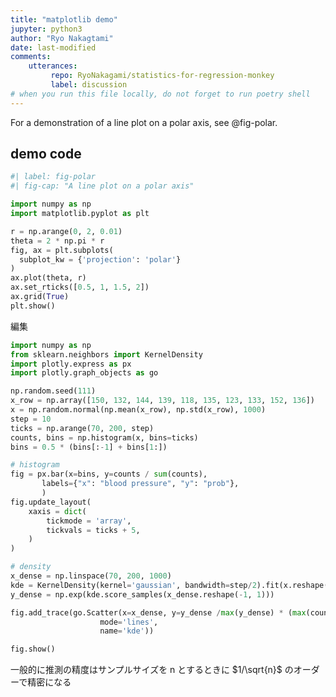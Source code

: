 ```yaml
---
title: "matplotlib demo"
jupyter: python3
author: "Ryo Nakagtami"
date: last-modified
comments:
    utterances:
         repo: RyoNakagami/statistics-for-regression-monkey
         label: discussion
# when you run this file locally, do not forget to run poetry shell
---
```


For a demonstration of a line plot on a polar axis, see @fig-polar.

## demo code

```python
#| label: fig-polar
#| fig-cap: "A line plot on a polar axis"

import numpy as np
import matplotlib.pyplot as plt

r = np.arange(0, 2, 0.01)
theta = 2 * np.pi * r
fig, ax = plt.subplots(
  subplot_kw = {'projection': 'polar'} 
)
ax.plot(theta, r)
ax.set_rticks([0.5, 1, 1.5, 2])
ax.grid(True)
plt.show()
```

編集



```python
import numpy as np
from sklearn.neighbors import KernelDensity
import plotly.express as px
import plotly.graph_objects as go

np.random.seed(111)
x_row = np.array([150, 132, 144, 139, 118, 135, 123, 133, 152, 136])
x = np.random.normal(np.mean(x_row), np.std(x_row), 1000)
step = 10
ticks = np.arange(70, 200, step)
counts, bins = np.histogram(x, bins=ticks)
bins = 0.5 * (bins[:-1] + bins[1:])

# histogram
fig = px.bar(x=bins, y=counts / sum(counts), 
       labels={"x": "blood pressure", "y": "prob"},
       )
fig.update_layout(
    xaxis = dict(
        tickmode = 'array',
        tickvals = ticks + 5,
    )
)

# density
x_dense = np.linspace(70, 200, 1000)
kde = KernelDensity(kernel='gaussian', bandwidth=step/2).fit(x.reshape(-1, 1))
y_dense = np.exp(kde.score_samples(x_dense.reshape(-1, 1)))

fig.add_trace(go.Scatter(x=x_dense, y=y_dense /max(y_dense) * (max(counts)/sum(counts)),
                    mode='lines',
                    name='kde'))

fig.show()


```

一般的に推測の精度はサンプルサイズを n とするときに $1/\sqrt{n}$ のオーダーで精密になる